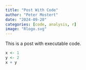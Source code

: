```yaml
---
title: "Post With Code"
author: "Peter Mostert"
date: "2024-09-20"
categories: [code, analysis, r]
image: "Rlogo.svg"
---
```


This is a post with executable code.

```R
x <- 1
y <- 2
x + y
```

